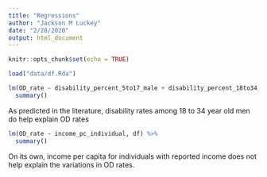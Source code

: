 ```yaml
---
title: "Regressions"
author: "Jackson M Luckey"
date: "2/28/2020"
output: html_document
---
```


```r
knitr::opts_chunk$set(echo = TRUE)
```

```r
load("data/df.Rda")
```

```r
lm(OD_rate ~ disability_percent_5to17_male + disability_percent_18to34_male + disability_percent_35to64_male, df) %>%
  summary()
```

As predicted in the literature, disability rates among 18 to 34 year old men do help explain OD rates

```r
lm(OD_rate ~ income_pc_individual, df) %>%
  summary()
```

On its own, income per capita for individuals with reported income does not help explain the variations in OD rates.